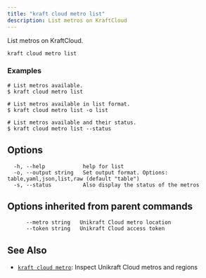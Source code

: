 ```yaml
---
title: "kraft cloud metro list"
description: List metros on KraftCloud
---
```


List metros on KraftCloud.


```
kraft cloud metro list
```

### Examples

```
# List metros available.
$ kraft cloud metro list

# List metros available in list format.
$ kraft cloud metro list -o list

# List metros available and their status.
$ kraft cloud metro list --status

```

## Options

```
  -h, --help            help for list
  -o, --output string   Set output format. Options: table,yaml,json,list,raw (default "table")
  -s, --status          Also display the status of the metros
```

## Options inherited from parent commands

```
      --metro string   Unikraft Cloud metro location
      --token string   Unikraft Cloud access token
```

## See Also

* [`kraft cloud metro`](/docs/cli/reference/kraft/cloud/metro): Inspect Unikraft Cloud metros and regions

